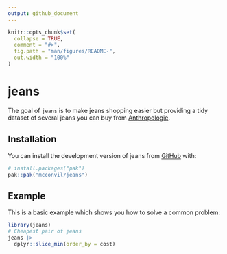 ```yaml
---
output: github_document
---
```


<!-- README.md is generated from README.Rmd. Please edit that file -->

```r
knitr::opts_chunk$set(
  collapse = TRUE,
  comment = "#>",
  fig.path = "man/figures/README-",
  out.width = "100%"
)
```

# jeans

The goal of `jeans` is to make jeans shopping easier but providing a tidy dataset of several jeans you can buy from [Anthropologie](https://www.anthropologie.com/).


## Installation

You can install the development version of jeans from [GitHub](https://github.com/mcconvil/jeans) with:

``` r
# install.packages("pak")
pak::pak("mcconvil/jeans")
```

## Example

This is a basic example which shows you how to solve a common problem:

```r
library(jeans)
# Cheapest pair of jeans
jeans |>
  dplyr::slice_min(order_by = cost)
```

